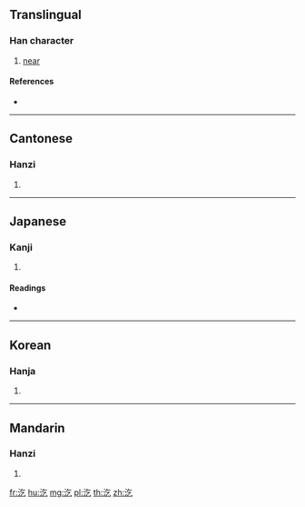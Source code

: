 ==Translingual==

===Han character===
{{Han char|rn=85|rad=水|as=03|sn=6|four=38117|canj=EON|ids=⿰氵乞}}

# [[near]]

====References====
* {{Han ref|kx=0605.080|dkj=17127|dj=0999.010|hdz=31552.050|uh=6C54|ud=27732|bh=C9FD|bd=51709}}

----

==Cantonese==

===Hanzi===
{{yue-hanzi|jyut=ngat6|y=ngat6}}

# {{defn|lang=yue|sort=水03}}

----

==Japanese==

===Kanji===
{{ja-kanji|grade=|rs=水03}}

# {{defn|lang=ja|sort=水03}}

====Readings====
* {{ja-readings|on=[[きつ]] (kitsu), [[こち]] (kochi)|kun=}}

----

==Korean==

===Hanja===
{{ko-hanja|hangeul=흘|eumhun=|rv=heul|mr=hŭl|y=hul}}

# {{defn|lang=ko|sort=水03}}

----

==Mandarin==

===Hanzi===
{{cmn-hanzi|pin=[[qì]] ([[qi4]])|wg=ch'i<sup>4</sup>}}

# {{defn|lang=cmn|sort=水03}}

[[fr:汔]]
[[hu:汔]]
[[mg:汔]]
[[pl:汔]]
[[th:汔]]
[[zh:汔]]